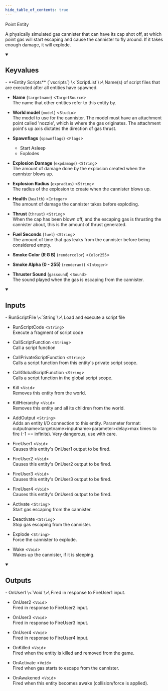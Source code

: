 ```yaml
---
hide_table_of_contents: true
---
```


Point Entity

A physically simulated gas cannister that can have its cap shot off, at which point gas will start escaping and cause the cannister to fly around. If it takes enough damage, it will explode.

<details open>
<summary><h2>Keyvalues</h2></summary>
- **Entity Scripts** (`vscripts`) \<`ScriptList`\>\
Name(s) of script files that are executed after all entities have spawned.

- **Name** (`targetname`) \<`TargetSource`\>\
The name that other entities refer to this entity by.

- **World model** (`model`) \<`Studio`\>\
The model to use for the cannister. The model must have an attachment point called 'nozzle', which is where the gas originates. The attachment point's up axis dictates the direction of gas thrust.

- **Spawnflags** (`spawnflags`) \<`Flags`\>
  - Start Asleep 
  - Explodes 


- **Explosion Damage** (`expdamage`) \<`String`\>\
The amount of damage done by the explosion created when the cannister blows up.

- **Explosion Radius** (`expradius`) \<`String`\>\
The radius of the explosion to create when the cannister blows up.

- **Health** (`health`) \<`Integer`\>\
The amount of damage the cannister takes before exploding.

- **Thrust** (`thrust`) \<`String`\>\
When the cap has been blown off, and the escaping gas is thrusting the cannister about, this is the amount of thrust generated.

- **Fuel Seconds** (`fuel`) \<`String`\>\
The amount of time that gas leaks from the cannister before being considered empty.

- **Smoke Color (R G B)** (`rendercolor`) \<`Color255`\>

- **Smoke Alpha (0 - 255)** (`renderamt`) \<`Integer`\>

- **Thruster Sound** (`gassound`) \<`Sound`\>\
The sound played when the gas is escaping from the cannister.


 </details>
<details open>
<summary><h2>Inputs</h2></summary>
- RunScriptFile \<`String`\>\
Load and execute a script file

- RunScriptCode \<`String`\>\
Execute a fragment of script code

- CallScriptFunction \<`String`\>\
Call a script function

- CallPrivateScriptFunction \<`String`\>\
Calls a script function from this entity's private script scope.

- CallGlobalScriptFunction \<`String`\>\
Calls a script function in the global script scope.

- Kill \<`Void`\>\
Removes this entity from the world.

- KillHierarchy \<`Void`\>\
Removes this entity and all its children from the world.

- AddOutput \<`String`\>\
Adds an entity I/O connection to this entity. Parameter format: outputname&gt;targetname>inputname&gt;parameter&gt;delay&gt;max times to fire (-1 == infinite). Very dangerous, use with care.

- FireUser1 \<`Void`\>\
Causes this entity's OnUser1 output to be fired.

- FireUser2 \<`Void`\>\
Causes this entity's OnUser2 output to be fired.

- FireUser3 \<`Void`\>\
Causes this entity's OnUser3 output to be fired.

- FireUser4 \<`Void`\>\
Causes this entity's OnUser4 output to be fired.

- Activate \<`String`\>\
Start gas escaping from the cannister.

- Deactivate \<`String`\>\
Stop gas escaping from the cannister.

- Explode \<`String`\>\
Force the cannister to explode.

- Wake \<`Void`\>\
Wakes up the cannister, if it is sleeping.


 </details>
<details open>
<summary><h2>Outputs</h2></summary>
- OnUser1 \<`Void`\>\
Fired in response to FireUser1 input.

- OnUser2 \<`Void`\>\
Fired in response to FireUser2 input.

- OnUser3 \<`Void`\>\
Fired in response to FireUser3 input.

- OnUser4 \<`Void`\>\
Fired in response to FireUser4 input.

- OnKilled \<`Void`\>\
Fired when the entity is killed and removed from the game.

- OnActivate \<`Void`\>\
Fired when gas starts to escape from the cannister.

- OnAwakened \<`Void`\>\
Fired when this entity becomes awake (collision/force is applied).


 </details>